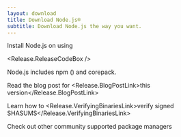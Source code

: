 ```yaml
---
layout: download
title: Download Node.js®
subtitle: Download Node.js the way you want.
---
```


<section>
Install Node.js <Release.VersionDropdown /> on <Release.OperatingSystemDropdown /> using <Release.PlatformDropdown />

<Release.ReleaseCodeBox />
</section>

<section>
Node.js includes <LinkWithArrow href="https://npmjs.com">npm</LinkWithArrow> (<Release.NpmVersion />) and corepack.

Read the blog post for <Release.BlogPostLink>this version</Release.BlogPostLink>

Learn how to <Release.VerifyingBinariesLink>verify signed SHASUMS</Release.VerifyingBinariesLink>

Check out other community supported <LinkWithArrow href="/download/package-manager/all">package managers</LinkWithArrow>

</section>
